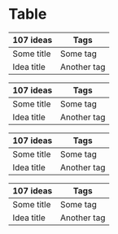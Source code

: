 
<Meta title="Components/Table" component={Table} />

# Table

<ArgsTable of={Table} />

<Canvas>
  <Story name="Default">
    <Table>
      <Thead>
        <Tr>
          <Th>107 ideas</Th>
          <Th>Tags</Th>
        </Tr>
      </Thead>
      <Tbody>
        <Tr>
          <Td>Some title</Td>
          <Td>Some tag</Td>
        </Tr>
        <Tr>
          <Td>Idea title</Td>
          <Td>Another tag</Td>
        </Tr>
      </Tbody>
    </Table>
  </Story>
</Canvas>

<Canvas>
  <Story name="With inner borders">
    <Table
      innerBorders={{
        headerCells: true,
        bodyRows: true,
      }}
    >
      <Thead>
        <Tr>
          <Th>107 ideas</Th>
          <Th>Tags</Th>
        </Tr>
      </Thead>
      <Tbody>
        <Tr>
          <Td>Some title</Td>
          <Td>Some tag</Td>
        </Tr>
        <Tr>
          <Td>Idea title</Td>
          <Td>Another tag</Td>
        </Tr>
      </Tbody>
    </Table>
  </Story>
</Canvas>

<Canvas>
  <Story name="With sortable and tooltip icons">
    <Table>
      <Thead>
        <Tr>
          <Th sortDirection="ascending" clickable>
            107 ideas
          </Th>
          <Th infoTooltip="Some info">Tags</Th>
        </Tr>
      </Thead>
      <Tbody>
        <Tr>
          <Td>Some title</Td>
          <Td>Some tag</Td>
        </Tr>
        <Tr>
          <Td>Idea title</Td>
          <Td>Another tag</Td>
        </Tr>
      </Tbody>
    </Table>
  </Story>
</Canvas>

<Canvas>
  <Story name="With Tr backgrounds">
    <Table>
      <Thead>
        <Tr background="lightGrey">
          <Th>107 ideas</Th>
          <Th>Tags</Th>
        </Tr>
      </Thead>
      <Tbody>
        <Tr background="yellow">
          <Td>Some title</Td>
          <Td>Some tag</Td>
        </Tr>
        <Tr background="pink">
          <Td>Idea title</Td>
          <Td>Another tag</Td>
        </Tr>
      </Tbody>
    </Table>
  </Story>
</Canvas>
